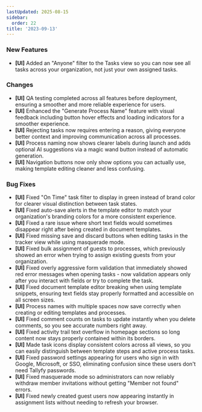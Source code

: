 ```yaml
---
lastUpdated: 2025-08-15
sidebar:
  order: 22
title: '2023-09-13'
---
```


### New Features

- **[UI]** Added an "Anyone" filter to the Tasks view so you can now see all tasks across your organization, not just your own assigned tasks.

### Changes

- **[UI]** QA testing completed across all features before deployment, ensuring a smoother and more reliable experience for users.
- **[UI]** Enhanced the "Generate Process Name" feature with visual feedback including button hover effects and loading indicators for a smoother experience.
- **[UI]** Rejecting tasks now requires entering a reason, giving everyone better context and improving communication across all processes.
- **[UI]** Process naming now shows clearer labels during launch and adds optional AI suggestions via a magic wand button instead of automatic generation.
- **[UI]** Navigation buttons now only show options you can actually use, making template editing cleaner and less confusing.

### Bug Fixes

- **[UI]** Fixed "On Time" task filter to display in green instead of brand color for clearer visual distinction between task states.
- **[UI]** Fixed auto-save alerts in the template editor to match your organization's branding colors for a more consistent experience.
- **[UI]** Fixed a rare issue where short text fields would sometimes disappear right after being created in document templates.
- **[UI]** Fixed missing save and discard buttons when editing tasks in the tracker view while using masquerade mode.
- **[UI]** Fixed bulk assignment of guests to processes, which previously showed an error when trying to assign existing guests from your organization.
- **[UI]** Fixed overly aggressive form validation that immediately showed red error messages when opening tasks - now validation appears only after you interact with fields or try to complete the task.
- **[UI]** Fixed document template editor breaking when using template snippets, ensuring text fields stay properly formatted and accessible on all screen sizes.
- **[UI]** Process names with multiple spaces now save correctly when creating or editing templates and processes.
- **[UI]** Fixed comment counts on tasks to update instantly when you delete comments, so you see accurate numbers right away.
- **[UI]** Fixed activity trail text overflow in homepage sections so long content now stays properly contained within its borders.
- **[UI]** Made task icons display consistent colors across all views, so you can easily distinguish between template steps and active process tasks.
- **[UI]** Fixed password settings appearing for users who sign in with Google, Microsoft, or SSO, eliminating confusion since these users don't need Tallyfy passwords.
- **[UI]** Fixed masquerade mode so administrators can now reliably withdraw member invitations without getting "Member not found" errors.
- **[UI]** Fixed newly created guest users now appearing instantly in assignment lists without needing to refresh your browser.